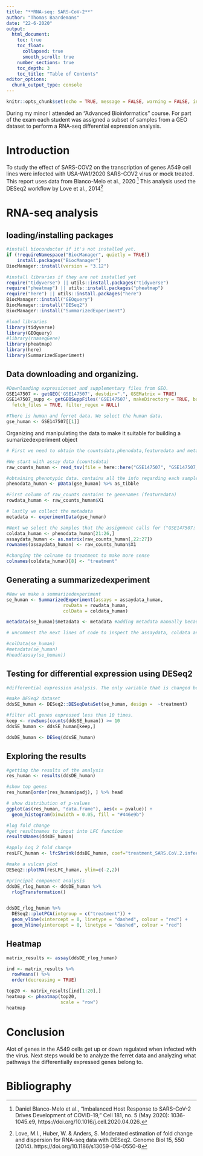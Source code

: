 ```yaml
---
title: "**RNA-seq: SARS-CoV-2**"
author: "Thomas Baardemans"
date: "22-6-2020"
output:
  html_document:
    toc: true
    toc_float:
      collapsed: true
      smooth_scroll: true
    number_sections: true
    toc_depth: 3
    toc_title: "Table of Contents"
editor_options: 
  chunk_output_type: console
---
```


```r
knitr::opts_chunk$set(echo = TRUE, message = FALSE, warning = FALSE, include = TRUE)
```

During my minor I attended an "Advanced Bioinformatics" course. For part of the exam each student was assigned a subset of samples from a GEO dataset to perform a RNA-seq differential expression analysis.   

# **Introduction**
To study the effect of SARS-COV2 on the transcription of genes A549 cell lines were infected with USA-WA1/2020 SARS-COV2 virus or mock treated. This report uses data from Blanco-Melo et al., 2020 ^[Daniel Blanco-Melo et al., “Imbalanced Host Response to SARS-CoV-2 Drives Development of COVID-19,” Cell 181, no. 5 (May 2020): 1036-1045.e9, https://doi.org/10.1016/j.cell.2020.04.026.] This analysis used the DESeq2 workflow by Love et al., 2014^[Love, M.I., Huber, W. & Anders, S. Moderated estimation of fold change and dispersion for RNA-seq data with DESeq2. Genome Biol 15, 550 (2014). https://doi.org/10.1186/s13059-014-0550-8]

# **RNA-seq analysis**

## loading/installing packages
```r
#install bioconductor if it's not installed yet.
if (!requireNamespace("BiocManager", quietly = TRUE))
    install.packages("BiocManager")
BiocManager::install(version = "3.12")

#install libraries if they are not installed yet
require("tidyverse") || utils::install.packages("tidyverse")
require("pheatmap") || utils::install.packages("pheatmap")
require("here") || utils::install.packages("here")
BiocManager::install("GEOquery")
BiocManager::install("DESeq2")
BiocManager::install("SummarizedExperiment")
```

```r
#load libraries
library(tidyverse)
library(GEOquery)
#library(rnaseqGene)
library(pheatmap)
library(here)
library(SummarizedExperiment)
```


## Data downloading and organizing. 

```r
#Downloading expressionset and supplementary files from GEO.
GSE147507 <- getGEO('GSE147507', destdir=".", GSEMatrix = TRUE)
GSE147507_supp <- getGEOSuppFiles('GSE147507', makeDirectory = TRUE, baseDir = getwd(),
  fetch_files = TRUE, filter_regex = NULL)

#There is human and ferret data. We select the human data. 
gse_human <- GSE147507[[1]]
```

Organizing and manipulating the data to make it suitable for building a sumarizedexperiment object
```r
# First we need to obtain the countsdata,phenodata,featuredata and metadata so they can be manipulated individually later.

#We start with assay data (countsdata)
raw_counts_human <- read_tsv(file = here::here("GSE147507", "GSE147507_RawReadCounts_Human.tsv.gz"))

#obtaining phenotypic data. contains all the info regarding each sample. 
phenodata_human <- pData(gse_human) %>% as_tibble

#First column of raw_counts contains te genenames (featuredata)
rowdata_human <- raw_counts_human$X1

# lastly we collect the metadata 
metadata <- experimentData(gse_human)

#Next we select the samples that the assignment calls for ("GSE147507: GSM4462336, GSM4462337, GSM4462338, GSM4462339, GSM4462340, GSM4462341)
coldata_human <- phenodata_human[21:26,]
assaydata_human <- as.matrix(raw_counts_human[,22:27])
rownames(assaydata_human) <- raw_counts_human$X1

#changing the colname to treatment to make more sense
colnames(coldata_human)[8] <- "treatment"
```

## Generating a summarizedexperiment 
```r
#Now we make a summarizedexperiment 
se_human <- SummarizedExperiment(assays = assaydata_human,
                     rowData = rowdata_human,
                     colData = coldata_human)

metadata(se_human)$metadata <- metadata #adding metadata manually because the summarizedexperiment won't accept it.

# uncomment the next lines of code to inspect the assaydata, coldata and the metadata. 

#colData(se_human)
#metadata(se_human)
#head(assay(se_human))
```


## Testing for differential expression using DESeq2
```r
#differential expression analysis. The only variable that is changed between samples is treatment with SARS-CoV-2 or mock treatment. 

#make DESeq2 dataset
ddsSE_human <- DESeq2::DESeqDataSet(se_human, design =  ~treatment)

#filter all genes expressed less than 10 times.
keep <- rowSums(counts(ddsSE_human)) >= 10
ddsSE_human <- ddsSE_human[keep,]

ddsDE_human <- DESeq(ddsSE_human)
```

## Exploring the results
```r
#getting the results of the analysis
res_human <- results(ddsDE_human)

#show top genes
res_human[order(res_human$padj), ] %>% head

```

```r
# show distribution of p-values
ggplot(as(res_human, "data.frame"), aes(x = pvalue)) +
  geom_histogram(binwidth = 0.05, fill = "#446e9b")
```

```r
#log fold change
#get resultnames to input into LFC function
resultsNames(ddsDE_human)

#apply Log 2 fold change
resLFC_human <- lfcShrink(ddsDE_human, coef="treatment_SARS.CoV.2.infected.A549.cells_vs_Mock.treated.A549.cells", type="apeglm")

#make a vulcan plot
DESeq2::plotMA(resLFC_human, ylim=c(-2,2))
```


```r
#principal component analysis
ddsDE_rlog_human <- ddsDE_human %>%
  rlogTransformation() 


ddsDE_rlog_human %>%
  DESeq2::plotPCA(intgroup = c("treatment")) +
  geom_vline(xintercept = 0, linetype = "dashed", colour = "red") +
  geom_hline(yintercept = 0, linetype = "dashed", colour = "red")
```

## Heatmap
```r
matrix_results <- assay(ddsDE_rlog_human)

ind <- matrix_results %>%
  rowMeans() %>%
  order(decreasing = TRUE) 

top20 <- matrix_results[ind[1:20],]
heatmap <- pheatmap(top20,
                    scale = "row")
heatmap
```

# **Conclusion**
Alot of genes in the A549 cells get up or down regulated when infected with the virus. Next steps would be to analyze the ferret data and analyzing what pathways the differentially expressed genes belong to.

# **Bibliography**
